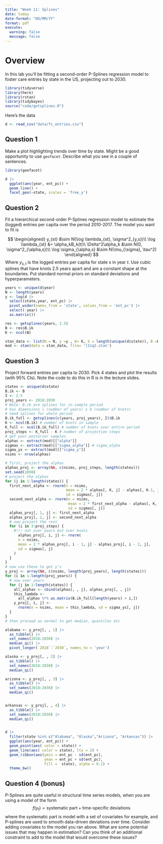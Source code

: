```yaml
---
title: "Week 11: Splines"
date: today
date-format: "DD/MM/YY"
format: pdf
execute: 
  warning: false
  message: false
---
```


# Overview

In this lab you'll be fitting a second-order P-Splines regression model to foster care entries by state in the US, projecting out to 2030. 

```r
library(tidyverse)
library(here)
library(rstan)
library(tidybayes)
source("code/getsplines.R")
```

Here's the data

```r
d <- read_csv("data/fc_entries.csv")
```

## Question 1

Make a plot highlighting trends over time by state. Might be a good opportunity to use `geofacet`. Describe what you see in a couple of sentences. 

```r
library(geofacet)

d |>
  ggplot(aes(year, ent_pc)) +
  geom_line() +
  facet_geo(~state, scales = 'free_y')
```


## Question 2

Fit a hierarchical second-order P-Splines regression model to estimate the (logged) entries per capita over the period 2010-2017. The model you want to fit is

$$
\begin{aligned}
y_{st} &\sim N(\log \lambda_{st}, \sigma^2_{y,s})\\
\log \lambda_{st} &= \alpha_kB_k(t)\\
\Delta^2\alpha_k &\sim N(0, \sigma^2_{\alpha,s})\\
\log \sigma_{\alpha,s} &\sim N(\mu_{\sigma}, \tau^2)
\end{aligned}
$$
Where $y_{s,t}$ is the logged entries per capita for state $s$ in year $t$. Use cubic splines that have knots 2.5 years apart and are a constant shape at the boundaries. Put standard normal priors on standard deviations and hyperparameters. 

```r
years <- unique(d$year)
N <- length(years)
y <- log(d |> 
  select(state,year, ent_pc) |>
  pivot_wider(names_from = 'state', values_from = 'ent_pc') |>
  select(-year) |>
  as.matrix())

res <- getsplines(years, 2.5)
B <- res$B.ik
K <- ncol(B)

stan_data <- list(N = N, y =y , K= K, S = length(unique(d$state)), B =B)
mod <- stan(data = stan_data, file= 'l11q2.stan')
```



## Question 3

Project forward entries per capita to 2030. Pick 4 states and plot the results (with 95% CIs). Note the code to do this in R is in the lecture slides. 

```r
states <- unique(d$state)
B.ik <- B
I <- 2.5
proj_years <- 2018:2030
# Note: B.ik are splines for in-sample period
# has dimensions i (number of years) x k (number of knots)
# need splines for whole period
B.ik_full <- getsplines(c(years, proj_years), I)$B.ik
K <- ncol(B.ik) # number of knots in sample
K_full <- ncol(B.ik_full) # number of knots over entire period
proj_steps <- K_full - K # number of projection steps
# get your posterior samples
alphas <- extract(mod)[["alpha"]]
sigmas <- extract(mod)[["sigma_alpha"]] # sigma_alpha
sigma_ys <- extract(mod)[["sigma_y"]]
nsims <- nrow(alphas)

# first, project the alphas
alphas_proj <- array(NA, c(nsims, proj_steps, length(states)))
set.seed(1098)
# project the alphas
for (j in 1:length(states)) {
  first_next_alpha <- rnorm(n = nsims,
                            mean = 2 * alphas[, K, j] - alphas[, K-1, j],
                            sd = sigmas[, j])
  second_next_alpha <- rnorm(n = nsims,
                             mean = 2 * first_next_alpha - alphas[, K, j],
                             sd = sigmas[, j])
  alphas_proj[, 1, j] <- first_next_alpha
  alphas_proj[, 2, j] <- second_next_alpha
  # now project the rest
  for (i in 3:proj_steps) {
    #!!! not over years but over knots
      alphas_proj[, i, j] <- rnorm(
      n = nsims,
      mean = 2 * alphas_proj[, i - 1, j] - alphas_proj[, i - 2, j],
      sd = sigmas[, j]
    )
  }
}
# now use these to get y's
y_proj <- array(NA, c(nsims, length(proj_years), length(states)))
for (i in 1:length(proj_years)) {
  # now over years
  for (j in 1:length(states)) {
    all_alphas <- cbind(alphas[, , j], alphas_proj[, , j])
    this_lambda <-
      all_alphas %*% as.matrix(B.ik_full[length(years) + i,])
    y_proj[, i, j] <-
      rnorm(n = nsims, mean = this_lambda, sd = sigma_ys[, j])
  }
}
# then proceed as normal to get median, quantiles etc

```

```r
alabama <- y_proj[, , 1] |>
  as_tibble() |>
  set_names(2018:2030) |>
  median_qi() |>
  pivot_longer(`2018`:`2030`, names_to = 'year')

alaska <- y_proj[, , 2] |>
  as_tibble() |>
  set_names(2018:2030) |>
  median_qi()

arizona <- y_proj[, , 3] |>
  as_tibble() |>
  set_names(2018:2030) |>
  median_qi()


arkansas <- y_proj[, , 4] |>
  as_tibble() |>
  set_names(2018:2030) |>
  median_qi()
  
```

```r



d |>
  filter(state %in% c("Alabama", "Alaska","Arizona", "Arkansas")) |>
  ggplot(aes(year, ent_pc)) +
  geom_point(aes( color = state)) + 
  geom_line(aes( color = state), lty = 2) + 
  geom_ribbon(aes(ymin = ent_pc - sd(ent_pc), 
                  ymax = ent_pc + sd(ent_pc), 
                  fill =  state), alpha = 0.1) +
  theme_bw()

```



## Question 4 (bonus)

P-Splines are quite useful in structural time series models, when you are using a model of the form 
$$
f(y_t) = \text{systematic part} + \text{time-specific deviations}
$$
where the systematic part is model with a set of covariates for example, and P-splines are used to smooth data-driven deviations over time. Consider adding covariates to the model you ran above. What are some potential issues that may happen in estimation? Can you think of an additional constraint to add to the model that would overcome these issues?

